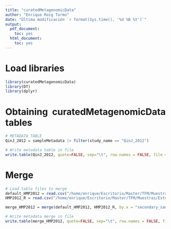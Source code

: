 ```yaml
---
title: "curatedMetagenomicData"
author: "Enrique Roig Tormo"
date: "Última modificación `r format(Sys.time(), '%d %B %Y')`"
output:
  pdf_document:
    toc: yes
  html_document:
    toc: yes
---
```


<div style="text-align: justify">


# Load libraries
```r
library(curatedMetagenomicData)
library(DT)
library(dplyr)
```


# Obtaining curatedMetagenomicData tables
```r
# METADATA TABLE
QinJ_2012 = sampleMetadata |> filter(study_name == "QinJ_2012")

# Write metadata table in file
write.table(QinJ_2012, quote=FALSE, sep="\t", row.names = FALSE, file = "QinJ_2012_R.tsv")
```


# Merge
```r
# Load table files to merge
default_HMP2012 = read.csv("/home/enrique/Escritorio/Master/TFM/Muestras/Estudios/HMP/HMP_2012_2017/PRJNA48479_HMP2012/DEFAULT/filtered1_PRJNA48479_raw_metadata_defaultMode.tsv", sep = "\t")
HMP2012_R = read.csv("/home/enrique/Escritorio/Master/TFM/Muestras/Estudios/HMP/HMP_2012_2017/PRJNA48479_HMP2012/DEFAULT/HMP_2012_R.tsv", sep = "\t")

merge_HMP2012 = merge(default_HMP2012, HMP2012_R, by.x = "secondary_sample_accession", by.y = "sample_id")

# Write metadata merge in file
write.table(merge_HMP2012, quote=FALSE, sep="\t", row.names = FALSE, file = "merge_FINAL.tsv")
```